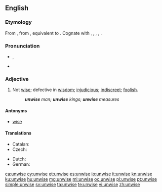==English==

===Etymology===
From {{etyl|enm|en}} {{term|unwis|lang=enm}}, from {{etyl|ang|en}} {{term|unwis|unwīs|unwise, foolish, ignorant, uninformed, insane|lang=ang}}, equivalent to {{prefix|un|wise}}. Cognate with {{etyl|nl|-}} {{term|onwijs||unwise|lang=nl}}, {{etyl|de|-}} {{term|unweise||unwise|lang=de}}, {{etyl|da|-}} {{term|uvis||unwise|lang=da}}, {{etyl|sv|-}} {{term|ovis||unwise|lang=sv}}, {{etyl|is|-}} {{term|óvís||unwise|lang=is}}.

===Pronunciation===
* {{IPA|/ʌnˈwaɪz/}}, {{X-SAMPA|/Vn"waIz/}}
* {{rhymes|aɪz}}

===Adjective===
{{en-adj|er}}

# Not [[wise]]; defective in [[wisdom]]; [[injudicious]]; [[indiscreet]]; [[foolish]].
#: '''''unwise''' man; '''unwise''' kings; '''unwise''' measures''

====Antonyms====
* [[wise]]

====Translations====
{{trans-top|not wise}}
* Catalan: {{t|ca|imprudent}}
* Czech: {{t-|cs|nemoudrý|m}}
{{trans-mid}}
* Dutch: {{t-|nl|onverstandig}}
* German: {{t-|de|unklug}}
{{trans-bottom}}

[[ca:unwise]]
[[cy:unwise]]
[[et:unwise]]
[[es:unwise]]
[[io:unwise]]
[[it:unwise]]
[[kn:unwise]]
[[ku:unwise]]
[[hu:unwise]]
[[mg:unwise]]
[[ml:unwise]]
[[oc:unwise]]
[[pl:unwise]]
[[pt:unwise]]
[[simple:unwise]]
[[sv:unwise]]
[[ta:unwise]]
[[te:unwise]]
[[vi:unwise]]
[[zh:unwise]]